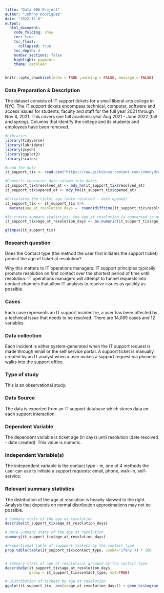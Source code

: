 ```yaml
---
title: "Data 606 Project"
author: "Johnny Rodriguez"
date: "2022-11-6"
output:
  html_document:
    code_folding: show
    toc: true
    toc_float:
      collapsed: true
    toc_depth: 4
    number_sections: false
    highlight: pygments
    theme: cerulean
---
```


```r

knitr::opts_chunk$set(echo = TRUE ,warning = FALSE, message = FALSE)

```


### Data Preparation & Description
The dataset consists of IT support tickets for a small liberal arts college in NYC.  The IT support tickets encompass technical, computer, software and access issues for students, faculty and staff for the full year 2021 through Nov 4, 2021.  This covers one full academic year Aug 2021 - June 2022 (fall and spring).   Columns that identify the college and its students and employees have been removed.

```r

#Libraries
library(tidyverse)
library(lubridate)
library(psych)
library(ggplot2)
library(scales)

#Load the data
it_support_tix <- read.csv("https://raw.githubusercontent.com/johnnydrodriguez/data606project/main/IT_Tickets_2022_2021.csv", na.strings=c("","NA"))

#Converts character date column into dates
it_support_tix$resolved_at <- mdy_hm(it_support_tix$resolved_at)
it_support_tix$opened_at <- mdy_hm(it_support_tix$opened_at)

#Calculates the ticket age (date resolved - date opened)
it_support_tix <- it_support_tix %>% 
  mutate(age_at_resolution_days =  round(difftime(it_support_tix$resolved_at, it_support_tix$opened_at, units = "days"), digits = 2))

#To create summary statistics, the age_at_resolution is converted to numeric
it_support_tix$age_at_resolution_days <- as.numeric(it_support_tix$age_at_resolution_days)

glimpse(it_support_tix)


```


### Research question 
Does the Contact type (the method the user first initiates the support ticket) predict the age of ticket at resolution?

Why this matters to IT operations managers:  IT support principles typically promote resolution on first contact over the shortest period of time until resolution. IT operations managers will attempt to funnel requests into contact channels that allow IT analysts to resolve issues as quickly as possible.

### Cases 

Each case represents an IT support incident  ie, a user has been affected by a technical issue that needs to be resolved.  There are 14,069 cases and 12 variables.



### Data collection 

Each incident is either system-generated when the IT support request is made through email or the self service portal.  A support ticket is manually created by an IT analyst when a user makes a support request via phone or walks into the support office.



### Type of study 

This is an observational study.



### Data Source 

The data is exported from an IT support database which stores data on each support interaction.




### Dependent Variable

The dependent variable is ticket age (in days) until resolution (date resolved - date created).  This value is numeric.



### Independent Variable(s)

The independent variable is the contact type - ie, one of 4 methods the user can use to initiate a support requests: email, phone, walk-in, self-service.


### Relevant summary statistics 
The distribution of the age at resolution is heavily skewed to the right.  Analysis that depends on normal distribution approximations may not be possible. 

```r

# Summary stats of the age at resolution
describe(it_support_tix$age_at_resolution_days)

# More Summary stats of the age at resolution
summary(it_support_tix$age_at_resolution_days)

#Proportional table of suppport tickets by the contact type
prop.table(table(it_support_tix$contact_type, useNA='ifany')) * 100


# Summary stats of age at resolutions grouped by the contact type
describeBy(it_support_tix$age_at_resolution_days, 
           group = it_support_tix$contact_type, mat=TRUE)

# Distribution of tickets by age at resolution
ggplot(it_support_tix, aes(x=age_at_resolution_days)) + geom_histogram(binwidth = 20)

```

